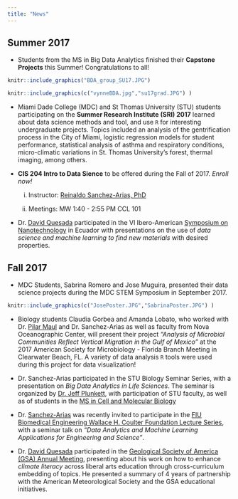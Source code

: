 ```yaml
---
title: "News"
---
```


## Summer 2017

- Students from the MS in Big Data Analytics finished their **Capstone Projects** this Summer! Congratulations to all!

```r
knitr::include_graphics("BDA_group_SU17.JPG")
```

```r
knitr::include_graphics(c("vynneBDA.jpg","su17grad.JPG") )
```

- Miami Dade College (MDC) and St Thomas University (STU) students participating on the **Summer Research Institute (SRI) 2017** learned about data science methods and tool, and use `R` for interesting undergraduate projects. Topics included an analysis of the gentrification process in the City of Miami, logistic regression models for student performance, statistical analysis of asthma and respiratory conditions, micro-climatic variations in St. Thomas University's forest, thermal imaging, among others.


- **CIS 204 Intro to Data Sience** to be offered during the Fall of 2017. _Enroll now!_

    (i) Instructor: [Reinaldo Sanchez-Arias, PhD](https://www.stu.edu/science/faculty-staff/Reinaldo-Sanchez-Arias)
  
    (ii) Meetings: MW 1:40 - 2:55 PM CCL 101
    
    
    
- Dr. [David Quesada](https://www.stu.edu/science/Faculty-Staff/David-Quesada) participated in the VI Ibero-American [Symposium on Nanotechnology](http://snnq17.com/nanodyf-eng/) in Ecuador with presentations on the use of _data science and machine learning to find new materials_ with desired properties.



## Fall 2017

- MDC Students, Sabrina Romero and Jose Muguira, presented their data science projects during the MDC STEM Symposium in September 2017.


```r
knitr::include_graphics(c("JosePoster.JPG","SabrinaPoster.JPG") )
```


- Biology students Claudia Gorbea and Amanda Lobato, who worked with Dr. [Pilar Maul](https://www.stu.edu/science/faculty-staff/Pilar-Maul) and Dr. Sanchez-Arias as well as faculty from Nova Oceanographic Center, will present their project _"Analysis of Microbial Communities Reflect Vertical Migration in the Gulf of Mexico"_ at the 2017 American Society for Microbiology - Florida Branch Meeting in Clearwater Beach, FL. 
A variety of data analysis `R` tools were used during this project for data visualization!

- Dr. Sanchez-Arias participated in the STU Biology Seminar Series, with a presentation on _Big Data Analytics in Life Sciences_. The seminar is organized by [Dr. Jeff Plunkett](https://www.stu.edu/science/Faculty-Staff/Jeffrey-Plunkett), with participation of STU faculty, as well as of students in the [MS in Cell and Molecular Biology](https://www.stu.edu/science/Programs/MS-Cell-and-Molecular-Biology) 

- Dr. [Sanchez-Arias](https://www.stu.edu/science/faculty-staff/Reinaldo-Sanchez-Arias) was recently invited to participate in the [FIU Biomedical Engineering Wallace H. Coulter Foundation Lecture Series](https://bme.fiu.edu/resources/lecture-series/), with a seminar talk on _"Data Analytics and Machine Learning Applications for Engineering and Science"_. 

- Dr. [David Quesada](https://www.stu.edu/science/Faculty-Staff/David-Quesada) participated in the [Geological Society of America (GSA) Annual Meeting](https://gsa.confex.com/gsa/2017AM/webprogram/Paper301341.html), presenting about his work on how to enhance _climate literacy_ across liberal arts education through cross-curriculum embedding of topics. He presented a summary of 4 years of partnership with the American Meteorological Society and the GSA educational initiatives.

